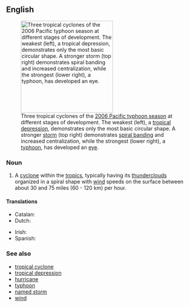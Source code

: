 {{also|tropical-storm}}
==English==
{{wikipedia}}
[[File:Maria, Bopha and Saomai 2006-08-07 0435Z.jpg|thumb|right|250px|Three tropical cyclones of the [[2006 Pacific typhoon season]] at different stages of development. The weakest (left), a [[tropical depression]], demonstrates only the most basic circular shape. A stronger [[tropical storm|storm]] (top right) demonstrates [[rainbands|spiral banding]] and increased centralization, while the strongest (lower right), a [[typhoon]], has developed an [[eye (cyclone)|eye]].]]

===Noun===
{{en-noun}}

# A [[cyclone]] within the [[tropics]], typically having its [[thundercloud]]s organized in a spiral shape with [[wind]] speeds on the surface between about 30 and 75 miles (60 - 120 km) per hour.

====Translations====
{{trans-top}}
* Catalan: {{t|ca|tempesta tropical|f}}
* Dutch: {{t|nl|tropische storm|m}}
{{trans-mid}}
* Irish: {{t|ga|stoirm thrópaiceach|f}}
* Spanish: {{t|es|tormenta tropical|f}}
{{trans-bottom}}

===See also===
* [[tropical cyclone]]
* [[tropical depression]]
* [[hurricane]]
* [[typhoon]]
* [[named storm]]
* [[wind]]